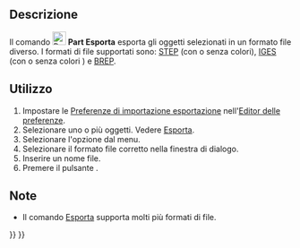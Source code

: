 <languages/>

{{Docnav/it
|
|
|[[Part_Workbench/it|Part]]
|
|
|IconC=Workbench_Part.svg
}}

{{VeryImportantMessage|Questo comando è obsoleto, non è disponibile in {{VersionPlus/it|1.1}}.<br>Utilizzare al suo posto [[Image:Std_Export.svg|24px]] [[Std_Export/it|Esporta]].}}

{{GuiCommand/it
|Name=Part_Export
|Name/it=Part Esporta
|MenuLocation=Parte → Esporta file CAD...
|Workbenches=[[Part Workbench/it|Part]]
|SeeAlso=[[Std_Export/it|Esporta]], [[Import_Export/it|Importazione ed Esportazione]]}}

<span id="Description"></span>
==Descrizione== 

Il comando [[Image:Part_Export.svg|24px]] '''Part Esporta''' esporta gli oggetti selezionati in un formato file diverso. I formati di file supportati sono: [https://en.wikipedia.org/wiki/Step_file STEP] (con o senza colori), [https://en.wikipedia.org/wiki/IGES IGES] (con o senza colori ) e [https://en.wikipedia.org/wiki/BREP BREP].

<span id="Usage"></span>
== Utilizzo ==

# Impostare le [[Import_Export_Preferences/it|Preferenze di importazione esportazione]] nell'[[Preferences Editor/it|Editor delle preferenze]].
# Selezionare uno o più oggetti. Vedere [[Std_Export/it#Utilizzo|Esporta]].
# Selezionare l'opzione {{MenuCommand|Part → [[Image:Part_Export.svg|16px]] Esporta file CAD...}} dal menu.
# Selezionare il formato file corretto nella finestra di dialogo.
# Inserire un nome file.
# Premere il pulsante {{Button|Salva}}.

<span id="Notes"></span>
==Note==

* Il comando [[Std_Export/it|Esporta]] supporta molti più formati di file.


{{Docnav/it
|
|
|[[Part_Workbench/it|Part]]
|
|
|IconC=Workbench_Part.svg
}}

{{Part_Tools_navi{{#translation:}}}}
{{Userdocnavi{{#translation:}}}}